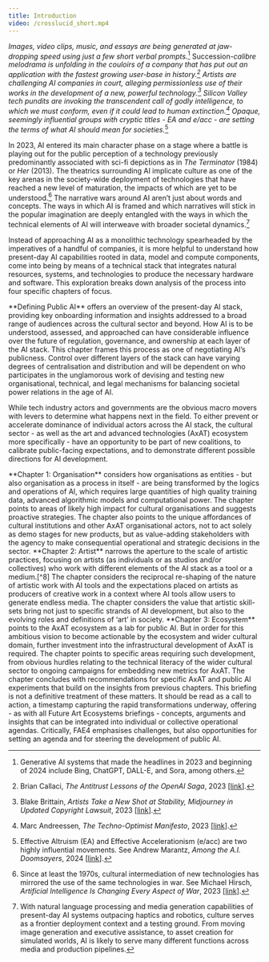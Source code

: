 ```yaml
---
title: Introduction
video: /crosslucid_short.mp4
---
```


<Box>

_Images, video clips, music, and essays are being generated at jaw-dropping speed using just a few short verbal prompts._[^1] Succession-_calibre melodrama is unfolding in the couloirs of a company that has put out an application with the fastest growing user-base in history.[^2] Artists are challenging AI companies in court, alleging permissionless use of their works in the development of a new, powerful technology.[^3] Silicon Valley tech pundits are invoking the transcendent call of godly intelligence, to which we must conform, even if it could lead to human extinction.[^4] Opaque, seemingly influential groups with cryptic titles - EA and e/acc - are setting the terms of what AI should mean for societies._[^5]

In 2023, AI entered its main character phase on a stage where a battle is playing out for the public perception of a technology previously predominantly associated with sci-fi depictions as in _The Terminator_ (1984) or _Her_ (2013). The theatrics surrounding AI implicate culture as one of the key arenas in the society-wide deployment of technologies that have reached a new level of maturation, the impacts of which are yet to be understood.[^6] The narrative wars around AI aren’t just about words and concepts. The ways in which AI is framed and which narratives will stick in the popular imagination are deeply entangled with the ways in which the technical elements of AI will interweave with broader societal dynamics.[^7]

Instead of approaching AI as a monolithic technology spearheaded by the imperatives of a handful of companies, it is more helpful to understand how present-day AI capabilities rooted in data, model and compute components, come into being by means of a technical stack that integrates natural resources, systems, and technologies to produce the necessary hardware and software. This exploration breaks down analysis of the process into four specific chapters of focus.

</Box>

<Box>
**Defining Public AI** offers an overview of the present-day AI stack, providing key onboarding information and insights addressed to a broad range of audiences across the cultural sector and beyond. How AI is to be understood, assessed, and approached can have considerable influence over the future of regulation, governance, and ownership at each layer of the AI stack. This chapter frames this process as one of negotiating AI’s publicness. Control over different layers of the stack can have varying degrees of centralisation and distribution and will be dependent on who participates in the unglamorous work of devising and testing new organisational, technical, and legal mechanisms for balancing societal power relations in the age of AI.

While tech industry actors and governments are the obvious macro movers with levers to determine what happens next in the field. To either prevent or accelerate dominance of individual actors across the AI stack, the cultural sector -  as well as the art and advanced technologies (AxAT) ecosystem more specifically -  have an opportunity to be part of new coalitions, to calibrate public-facing expectations, and to demonstrate different possible directions for AI development.

</Box>
<Box>
**Chapter 1: Organisation** considers how organisations as entities - but also organisation as a process in itself - are being transformed by the logics and operations of AI, which requires large quantities of high quality training data, advanced algorithmic models and computational power. The chapter points to areas of likely high impact for cultural organisations and suggests proactive strategies. The chapter also points to the unique affordances of cultural institutions and other AxAT organisational actors, not to act solely as demo stages for new products, but as value-adding stakeholders with the agency to make consequential operational and strategic decisions in the sector.
</Box>
<Box>
**Chapter 2: Artist** narrows the aperture to the scale of artistic practices, focusing on artists (as individuals or as studios and/or collectives) who work with different elements of the AI stack as a tool or a medium.[^8] The chapter considers the reciprocal re-shaping of the nature of artistic work with AI tools and the expectations placed on artists as producers of creative work in a context where AI tools allow users to generate endless media. The chapter considers the value that artistic skill-sets bring not just to specific strands of AI development, but also to the evolving roles and definitions of ‘art’ in society.
</Box>
<Box>
**Chapter 3: Ecosystem** points to the AxAT ecosystem as a lab for public AI. But in order for this ambitious vision to become actionable by the ecosystem and wider cultural domain, further investment into the infrastructural development of AxAT is required. The chapter points to specific areas requiring such development, from obvious hurdles relating to the technical literacy of the wider cultural sector to ongoing campaigns for embedding new metrics for AxAT. The chapter concludes with recommendations for specific AxAT and public AI experiments that build on the insights from previous chapters.

</Box>
<Box>
This briefing is not a definitive treatment of these matters. It should be read as a call to action, a timestamp capturing the rapid transformations underway, offering - as with all Future Art Ecosystems briefings - concepts, arguments and insights that can be integrated into individual or collective operational agendas. Critically, FAE4 emphasises challenges, but also opportunities for setting an agenda and for steering the development of public AI.

</Box>

[^1]: Generative AI systems that made the headlines in 2023 and beginning of 2024 include Bing, ChatGPT, DALL-E, and Sora, among others.
[^2]: Brian Callaci, _The Antitrust Lessons of the OpenAI Saga_, 2023 [[link](https://www.thenation.com/article/economy/the-antitrust-lessons-of-the-openai-saga/)].
[^3]: Blake Brittain, _Artists Take a New Shot at Stability, Midjourney in Updated Copyright Lawsuit_, 2023 [[link](https://www.reuters.com/legal/litigation/artists-take-new-shot-stability-midjourney-updated-copyright-lawsuit-2023-11-30/#:~:text=Illustrators%20Sarah%20Andersen%2C%20Kelly%20McKernan,their%20work%20in%20AI%20training.)].
[^4]: Marc Andreessen, _The Techno-Optimist Manifesto_, 2023 [[link](https://a16z.com/the-techno-optimist-manifesto/)].
[^5]: Effective Altruism (EA) and Effective Accelerationism (e/acc) are two highly influential movements. See Andrew Marantz, _Among the A.I. Doomsayers_, 2024 [[link](https://www.newyorker.com/magazine/2024/03/18/among-the-ai-doomsayers)].
[^6]: Since at least the 1970s, cultural intermediation of new technologies has mirrored the use of the same technologies in war. See Michael Hirsch, *Artificial Intelligence Is Changing Every Aspect of War*, 2023 [[link](https://foreignpolicy.com/2023/04/11/ai-arms-race-artificial-intelligence-chatgpt-military-technology/)].
[^7]: With natural language processing and media generation capabilities of present-day AI systems outpacing haptics and robotics, culture serves as a frontier deployment context and a testing ground. From moving image generation and executive assistance, to asset creation for simulated worlds, AI is likely to serve many different functions across media and production pipelines.
[^8]: There are many artists who also work with AI as a topic or theme. The impacts of these practices are valuable but not considered in any detail within this publication given FAE4’s focus on technical systems and operations.
